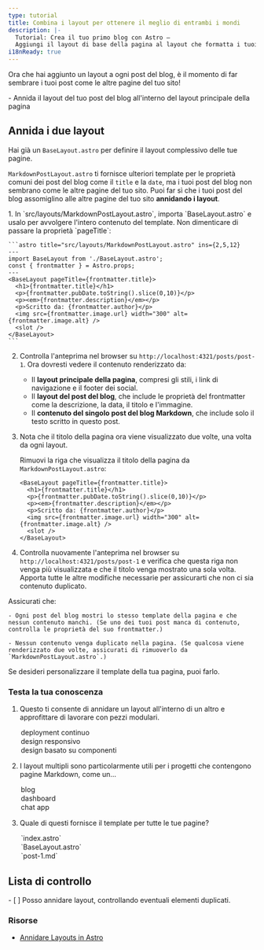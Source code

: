 ```yaml
---
type: tutorial
title: Combina i layout per ottenere il meglio di entrambi i mondi
description: |-
  Tutorial: Crea il tuo primo blog con Astro —
  Aggiungi il layout di base della pagina al layout che formatta i tuoi post del blog
i18nReady: true
---
```


Ora che hai aggiunto un layout a ogni post del blog, è il momento di far sembrare i tuoi post come le altre pagine del tuo sito!

<PreCheck>
  - Annida il layout del tuo post del blog all'interno del layout principale della pagina
</PreCheck>

## Annida i due layout

Hai già un `BaseLayout.astro` per definire il layout complessivo delle tue pagine.

`MarkdownPostLayout.astro` ti fornisce ulteriori template per le proprietà comuni dei post del blog come il `title` e la `date`, ma i tuoi post del blog non sembrano come le altre pagine del tuo sito. Puoi far sì che i tuoi post del blog assomiglino alle altre pagine del tuo sito **annidando i layout**.

<Steps>
1. In `src/layouts/MarkdownPostLayout.astro`, importa `BaseLayout.astro` e usalo per avvolgere l'intero contenuto del template. Non dimenticare di passare la proprietà `pageTitle`:

    ```astro title="src/layouts/MarkdownPostLayout.astro" ins={2,5,12}
    ---
    import BaseLayout from './BaseLayout.astro';
    const { frontmatter } = Astro.props;
    ---
    <BaseLayout pageTitle={frontmatter.title}>
      <h1>{frontmatter.title}</h1>
      <p>{frontmatter.pubDate.toString().slice(0,10)}</p>
      <p><em>{frontmatter.description}</em></p>
      <p>Scritto da: {frontmatter.author}</p>
      <img src={frontmatter.image.url} width="300" alt={frontmatter.image.alt} />
      <slot />
    </BaseLayout>
    ```

2. Controlla l'anteprima nel browser su `http://localhost:4321/posts/post-1`. Ora dovresti vedere il contenuto renderizzato da:

    - Il **layout principale della pagina**, compresi gli stili, i link di navigazione e il footer dei social.
    - Il **layout del post del blog**, che include le proprietà del frontmatter come la descrizione, la data, il titolo e l'immagine.
    - Il **contenuto del singolo post del blog Markdown**, che include solo il testo scritto in questo post.

3. Nota che il titolo della pagina ora viene visualizzato due volte, una volta da ogni layout.

    Rimuovi la riga che visualizza il titolo della pagina da `MarkdownPostLayout.astro`:

    ```astro title="src/layouts/MarkdownPostLayout.astro" del={2}
    <BaseLayout pageTitle={frontmatter.title}>
      <h1>{frontmatter.title}</h1>
      <p>{frontmatter.pubDate.toString().slice(0,10)}</p>
      <p><em>{frontmatter.description}</em></p>
      <p>Scritto da: {frontmatter.author}</p>
      <img src={frontmatter.image.url} width="300" alt={frontmatter.image.alt} />
      <slot />
    </BaseLayout>
    ```

4. Controlla nuovamente l'anteprima nel browser su `http://localhost:4321/posts/post-1` e verifica che questa riga non venga più visualizzata e che il titolo venga mostrato una sola volta. Apporta tutte le altre modifiche necessarie per assicurarti che non ci sia contenuto duplicato.
</Steps>

Assicurati che:

    - Ogni post del blog mostri lo stesso template della pagina e che nessun contenuto manchi. (Se uno dei tuoi post manca di contenuto, controlla le proprietà del suo frontmatter.)
    
    - Nessun contenuto venga duplicato nella pagina. (Se qualcosa viene renderizzato due volte, assicurati di rimuoverlo da `MarkdownPostLayout.astro`.)

Se desideri personalizzare il template della tua pagina, puoi farlo.

<Box icon="question-mark">

### Testa la tua conoscenza

1. Questo ti consente di annidare un layout all'interno di un altro e approfittare di lavorare con pezzi modulari.

    <MultipleChoice>
      <Option>
        deployment continuo
      </Option>
      <Option>
        design responsivo
      </Option>
      <Option isCorrect>
        design basato su componenti
      </Option>
    </MultipleChoice>

2. I layout multipli sono particolarmente utili per i progetti che contengono pagine Markdown, come un...

    <MultipleChoice>
      <Option isCorrect>
        blog
      </Option>
      <Option>
        dashboard
      </Option>
      <Option>
        chat app
      </Option>
    </MultipleChoice>

3. Quale di questi fornisce il template per tutte le tue pagine?

    <MultipleChoice>
      <Option>
        `index.astro`
      </Option>
      <Option isCorrect>
        `BaseLayout.astro`
      </Option>
      <Option>
        `post-1.md`
      </Option>
    </MultipleChoice>
</Box>

<Box icon="check-list">

## Lista di controllo

<Checklist>
- [ ] Posso annidare layout, controllando eventuali elementi duplicati.
</Checklist>
</Box>

### Risorse

- [Annidare Layouts in Astro](/en/basics/layouts/#nesting-layouts)

